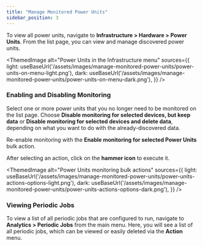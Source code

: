 ```yaml
---
title: "Manage Monitored Power Units"
sidebar_position: 3
---
```



To view all power units, navigate to **Infrastructure > Hardware > Power Units**. From the list page, you can view and manage discovered power units.

<ThemedImage
  alt="Power Units in the Infrastructure menu"
  sources={{
    light: useBaseUrl('/assets/images/manage-monitored-power-units/power-units-on-menu-light.png'),
    dark: useBaseUrl('/assets/images/manage-monitored-power-units/power-units-on-menu-dark.png'),
  }}
/>

### Enabling and Disabling Monitoring

Select one or more power units that you no longer need to be monitored on the list page. Choose **Disable monitoring for selected devices, but keep data** or **Disable monitoring for selected devices and delete data**, depending on what you want to do with the already-discovered data. 

Re-enable monitoring with the **Enable monitoring for selected Power Units** bulk action.

After selecting an action, click on the **hammer icon** to execute it.

<ThemedImage
  alt="Power Units monitoring bulk actions"
  sources={{
    light: useBaseUrl('/assets/images/manage-monitored-power-units/power-units-actions-options-light.png'),
    dark: useBaseUrl('/assets/images/manage-monitored-power-units/power-units-actions-options-dark.png'),
  }}
/>

### Viewing Periodic Jobs

To view a list of all periodic jobs that are configured to run, navigate to **Analytics > Periodic Jobs** from the main menu. Here, you will see a list of all periodic jobs, which can be viewed or easily deleted via the **Action** menu.
